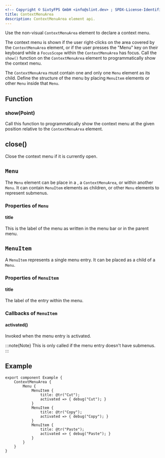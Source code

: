 ```yaml
---
<!-- Copyright © SixtyFPS GmbH <info@slint.dev> ; SPDX-License-Identifier: MIT -->
title: ContextMenuArea
description: ContextMenuArea element api.
---
```


Use the non-visual `ContextMenuArea` element to declare a context menu.

The context menu is shown if the user right-clicks on the area covered by the `ContextMenuArea` element,
or if the user presses the "Menu" key on their keyboard while a `FocusScope` within the `ContextMenuArea` has focus.
Call the `show()` function on the `ContextMenuArea` element to programmatically show the context menu.

The `ContextMenuArea` must contain one and only one `Menu` element as its child.
Define the structure of the menu by placing `MenuItem` elements or other `Menu` inside that `Menu`.

## Function

### show(Point)

Call this function to programmatically show the context menu at the given position relative to the `ContextMenuArea` element.

## close()

Close the context menu if it is currently open.

## `Menu`

The `Menu` element can be place in a <Link type="MenuBar" />, a `ContextMenuArea`, or within another `Menu`.
It can contain `MenuItem` elements as children, or other `Menu` elements to represent submenus.

### Properties of `Menu`

#### title
<SlintProperty propName="title" typeName="string" defaultValue='""'>
This is the label of the menu as written in the menu bar or in the parent menu.
</SlintProperty>

## `MenuItem`

A `MenuItem` represents a single menu entry. It can be placed as a child of a `Menu`.
### Properties of `MenuItem`

#### title
<SlintProperty propName="title" typeName="string" defaultValue='""'>
The label of the entry within the menu.
</SlintProperty>

### Callbacks of `MenuItem`

#### activated()

Invoked when the menu entry is activated.

:::note{Note}
This is only called if the menu entry doesn't have submenus.
:::

## Example

```slint
export component Example {
    ContextMenuArea {
        Menu {
            MenuItem {
                title: @tr("Cut");
                activated => { debug("Cut"); }
            }
            MenuItem {
                title: @tr("Copy");
                activated => { debug("Copy"); }
            }
            MenuItem {
                title: @tr("Paste");
                activated => { debug("Paste"); }
            }
        }
    }
}
```
